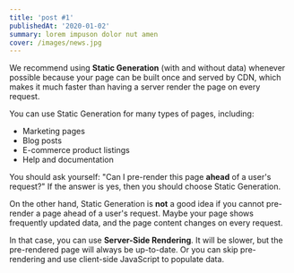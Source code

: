 ```yaml
---
title: 'post #1'
publishedAt: '2020-01-02'
summary: lorem impuson dolor nut amen
cover: /images/news.jpg
---
```

 
We recommend using **Static Generation** (with and without data) whenever possible because your page can be built once and served by CDN, which makes it much faster than having a server render the page on every request.
 
You can use Static Generation for many types of pages, including:
 
- Marketing pages
- Blog posts
- E-commerce product listings
- Help and documentation
 
You should ask yourself: "Can I pre-render this page **ahead** of a user's request?" If the answer is yes, then you should choose Static Generation.
 
On the other hand, Static Generation is **not** a good idea if you cannot pre-render a page ahead of a user's request. Maybe your page shows frequently updated data, and the page content changes on every request.
 
In that case, you can use **Server-Side Rendering**. It will be slower, but the pre-rendered page will always be up-to-date. Or you can skip pre-rendering and use client-side JavaScript to populate data.